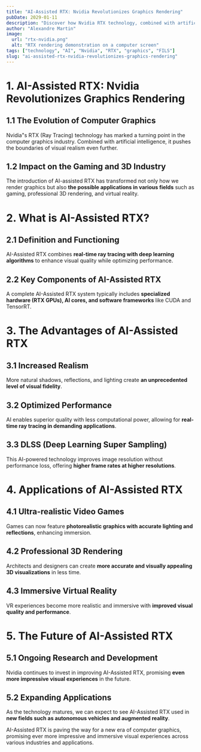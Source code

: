 ```yaml
---
title: "AI-Assisted RTX: Nvidia Revolutionizes Graphics Rendering"
pubDate: 2029-01-11
description: "Discover how Nvidia RTX technology, combined with artificial intelligence, is transforming the visual experience in games and 3D applications."
author: "Alexandre Martin"
image:
  url: "rtx-nvidia.png"
  alt: "RTX rendering demonstration on a computer screen"
tags: ["technology", "AI", "Nvidia", "RTX", "graphics", "FILS"]
slug: "ai-assisted-rtx-nvidia-revolutionizes-graphics-rendering"
---
```


# 1. AI-Assisted RTX: Nvidia Revolutionizes Graphics Rendering

## 1.1 The Evolution of Computer Graphics

Nvidia"s RTX (Ray Tracing) technology has marked a turning point in the computer graphics industry. Combined with artificial intelligence, it pushes the boundaries of visual realism even further.

## 1.2 Impact on the Gaming and 3D Industry

The introduction of AI-assisted RTX has transformed not only how we render graphics but also **the possible applications in various fields** such as gaming, professional 3D rendering, and virtual reality.

# 2. What is AI-Assisted RTX?

## 2.1 Definition and Functioning

AI-Assisted RTX combines **real-time ray tracing with deep learning algorithms** to enhance visual quality while optimizing performance.

## 2.2 Key Components of AI-Assisted RTX

A complete AI-Assisted RTX system typically includes **specialized hardware (RTX GPUs), AI cores, and software frameworks** like CUDA and TensorRT.

# 3. The Advantages of AI-Assisted RTX

## 3.1 Increased Realism

More natural shadows, reflections, and lighting create **an unprecedented level of visual fidelity**.

## 3.2 Optimized Performance

AI enables superior quality with less computational power, allowing for **real-time ray tracing in demanding applications**.

## 3.3 DLSS (Deep Learning Super Sampling)

This AI-powered technology improves image resolution without performance loss, offering **higher frame rates at higher resolutions**.

# 4. Applications of AI-Assisted RTX

## 4.1 Ultra-realistic Video Games

Games can now feature **photorealistic graphics with accurate lighting and reflections**, enhancing immersion.

## 4.2 Professional 3D Rendering

Architects and designers can create **more accurate and visually appealing 3D visualizations** in less time.

## 4.3 Immersive Virtual Reality

VR experiences become more realistic and immersive with **improved visual quality and performance**.

# 5. The Future of AI-Assisted RTX

## 5.1 Ongoing Research and Development

Nvidia continues to invest in improving AI-Assisted RTX, promising **even more impressive visual experiences** in the future.

## 5.2 Expanding Applications

As the technology matures, we can expect to see AI-Assisted RTX used in **new fields such as autonomous vehicles and augmented reality**.

AI-Assisted RTX is paving the way for a new era of computer graphics, promising ever more impressive and immersive visual experiences across various industries and applications.
